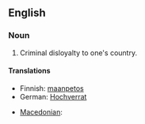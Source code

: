 ==English==

===Noun===
{{en-noun|sg=[[high]] [[treason]]|-}}

# Criminal disloyalty to one's country.

====Translations====
{{trans-top|Criminal disloyalty to one's country}}
*Finnish: [[maanpetos]]
*German: [[Hochverrat]] {{m}}
{{trans-mid}}
* [[Macedonian]]: {{t|mk|велепредавство|n|tr=veleprédavstvo|sc=Cyrl}}
{{trans-bottom}}